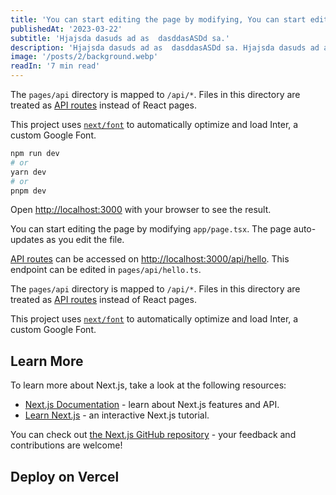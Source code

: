 ```yaml
---
title: 'You can start editing the page by modifying, You can start editing the page.'
publishedAt: '2023-03-22'
subtitle: 'Hjajsda dasuds ad as  dasddasASDd sa.'
description: 'Hjajsda dasuds ad as  dasddasASDd sa. Hjajsda dasuds ad as  dasddasASDd sa, Hjajsda dasuds ad as  dasddasASDd sa.Hjajsda dasuds ad as  dasddasASDd sa.Hjajsda dasuds ad as  dasddasASDd sa.Hjajsda dasuds ad as  dasddasASDd sa. Hjajsda dasuds ad as  dasddasASDd sa,Hjajsda dasuds ad as  dasddasASDd sa. Hjajsda dasuds ad as  dasddasASDd sa,Hjajsda dasuds ad as  dasddasASDd sa. Hjajsda dasuds ad as  dasddasASDd sa,'
image: '/posts/2/background.webp'
readIn: '7 min read'
---
```


The `pages/api` directory is mapped to `/api/*`. Files in this directory are treated as [API routes](https://nextjs.org/docs/api-routes/introduction) instead of React pages.

This project uses [`next/font`](https://nextjs.org/docs/basic-features/font-optimization) to automatically optimize and load Inter, a custom Google Font.

```bash
npm run dev
# or
yarn dev
# or
pnpm dev
```

Open [http://localhost:3000](http://localhost:3000) with your browser to see the result.

You can start editing the page by modifying `app/page.tsx`. The page auto-updates as you edit the file.

[API routes](https://nextjs.org/docs/api-routes/introduction) can be accessed on [http://localhost:3000/api/hello](http://localhost:3000/api/hello). This endpoint can be edited in `pages/api/hello.ts`.

The `pages/api` directory is mapped to `/api/*`. Files in this directory are treated as [API routes](https://nextjs.org/docs/api-routes/introduction) instead of React pages.

This project uses [`next/font`](https://nextjs.org/docs/basic-features/font-optimization) to automatically optimize and load Inter, a custom Google Font.

## Learn More

To learn more about Next.js, take a look at the following resources:

- [Next.js Documentation](https://nextjs.org/docs) - learn about Next.js features and API.
- [Learn Next.js](https://nextjs.org/learn) - an interactive Next.js tutorial.

You can check out [the Next.js GitHub repository](https://github.com/vercel/next.js/) - your feedback and contributions are welcome!

## Deploy on Vercel
